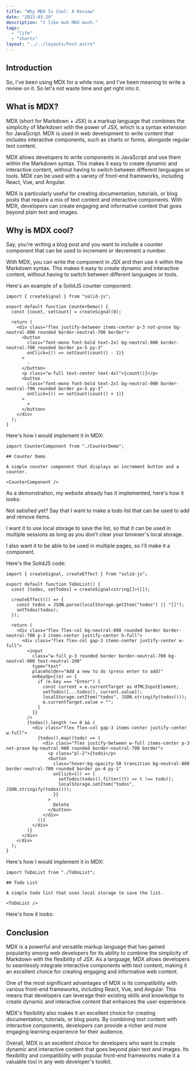 ```yaml
---
title: "Why MDX Is Cool: A Review"
date: "2023-03-29"
description: "I like muh MDX much."
tags:
  - "life"
  - "shorts"
layout: "../../layouts/Post.astro"
---
```



## Introduction

So, I've been using MDX for a while now, and I've been meaning to write a review on it. So let's not waste time and get
right into it.

## What is MDX?

MDX (short for Markdown + JSX) is a markup language that combines the simplicity of Markdown with the power of JSX,
which is a syntax extension for JavaScript. MDX is used in web development to write content that includes interactive
components, such as charts or forms, alongside regular text content.

MDX allows developers to write components in JavaScript and use them within the Markdown syntax. This makes it easy to
create dynamic and interactive content, without having to switch between different languages or tools. MDX can be used
with a variety of front-end frameworks, including React, Vue, and Angular.

MDX is particularly useful for creating documentation, tutorials, or blog posts that require a mix of text content and
interactive components. With MDX, developers can create engaging and informative content that goes beyond plain text
and images.

## Why is MDX cool?

Say, you're writing a blog post and you want to include a counter component that can be used to increment or
decrement a number.

With MDX, you can write the component in JSX and then use it within the Markdown syntax. This makes it easy to
create dynamic and interactive content, without having to switch between different languages or tools.

Here's an example of a SolidJS counter component:

```tsx
import { createSignal } from "solid-js";

export default function CounterDemo() {
  const [count, setCount] = createSignal(0);

  return (
    <div class="flex justify-between items-center p-3 not-prose bg-neutral-800 rounded border-neutral-700 border">
      <button
        class="font-mono font-bold text-2xl bg-neutral-900 border-neutral-700 rounded border px-5 py-3"
        onClick={() => setCount(count() - 1)}
      >
        -
      </button>
      <p class="w-full text-center text-4xl">{count()}</p>
      <button
        class="font-mono font-bold text-2xl bg-neutral-900 border-neutral-700 rounded border px-5 py-3"
        onClick={() => setCount(count() + 1)}
      >
        +
      </button>
    </div>
  );
}
```

Here's how I would implement it in MDX:

```mdx
import CounterComponent from "./CounterDemo";

## Counter Demo

A simple counter component that displays an increment button and a counter.

<CounterComponent />
```

As a demonstration, my website already has it implemented, here's how it looks:

<CounterComponent client:visible />

Not satisfied yet? Say that I want to make a todo list that can be used to add and remove items.

I want it to use local storage to save the list, so that it can be used in multiple sessions as long
as you don't clear your browser's local storage.

I also want it to be able to be used in multiple pages, so I'll make it a component.

Here's the SolidJS code:

```tsx
import { createSignal, createEffect } from "solid-js";

export default function ToDoList() {
  const [todos, setTodos] = createSignal<string[]>([]);

  createEffect(() => {
    const todos = JSON.parse(localStorage.getItem("todos") || "[]");
    setTodos(todos);
  });

  return (
    <div class="flex flex-col bg-neutral-800 rounded border border-neutral-700 p-3 items-center justify-center h-full">
      <div class="flex flex-col gap-3 items-center justify-center w-full">
        <input
          class="w-full p-3 rounded border border-neutral-700 bg-neutral-900 text-neutral-100"
          type="text"
          placeholder="Add a new to do (press enter to add)"
          onKeyUp={(e) => {
            if (e.key === "Enter") {
              const current = e.currentTarget as HTMLInputElement;
              setTodos([...todos(), current.value]);
              localStorage.setItem("todos", JSON.stringify(todos()));
              e.currentTarget.value = "";
            }
          }}
        />
        {todos().length !== 0 && (
          <div class="flex flex-col gap-3 items-center justify-center w-full">
            {todos().map((todo) => (
              <div class="flex justify-between w-full items-center p-3 not-prose bg-neutral-900 rounded border-neutral-700 border">
                <p class="pl-2">{todo}</p>
                <button
                  class="hover:bg-opacity-50 transition bg-neutral-800 border-neutral-700 rounded border px-4 py-1"
                  onClick={() => {
                    setTodos(todos().filter((t) => t !== todo));
                    localStorage.setItem("todos", JSON.stringify(todos()));
                  }}
                >
                  Delete
                </button>
              </div>
            ))}
          </div>
        )}
      </div>
    </div>
  );
}
```

Here's how I would implement it in MDX:

```mdx
import ToDoList from "./ToDoList";

## Todo List

A simple todo list that uses local storage to save the list.

<ToDoList />
```

Here's how it looks:

<ToDoList client:visible />

## Conclusion

MDX is a powerful and versatile markup language that has gained popularity among web developers for its ability to
combine the simplicity of Markdown with the flexibility of JSX. As a language, MDX allows developers to seamlessly
integrate interactive components with text content, making it an excellent choice for creating engaging and informative
web content.

One of the most significant advantages of MDX is its compatibility with various front-end frameworks, including React,
Vue, and Angular. This means that developers can leverage their existing skills and knowledge to create dynamic and
interactive content that enhances the user experience.

MDX's flexibility also makes it an excellent choice for creating documentation, tutorials, or blog posts. By combining
text content with interactive components, developers can provide a richer and more engaging learning experience for
their audience.

Overall, MDX is an excellent choice for developers who want to create dynamic and interactive content that goes beyond
plain text and images. Its flexibility and compatibility with popular front-end frameworks make it a valuable tool in
any web developer's toolkit.
